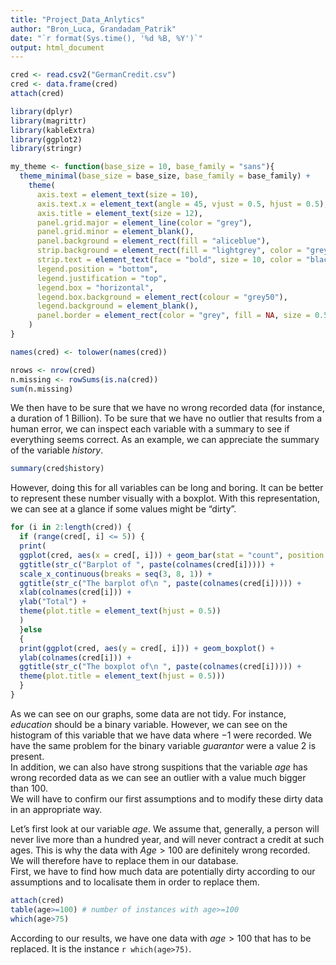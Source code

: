 ```yaml
---
title: "Project_Data_Anlytics"
author: "Bron_Luca, Grandadam_Patrik"
date: "`r format(Sys.time(), '%d %B, %Y')`"
output: html_document
---
```


```r
cred <- read.csv2("GermanCredit.csv")
cred <- data.frame(cred)
attach(cred)
```


```r
library(dplyr)
library(magrittr)
library(kableExtra)
library(ggplot2)
library(stringr)
```


```r
my_theme <- function(base_size = 10, base_family = "sans"){
  theme_minimal(base_size = base_size, base_family = base_family) +
    theme(
      axis.text = element_text(size = 10),
      axis.text.x = element_text(angle = 45, vjust = 0.5, hjust = 0.5),
      axis.title = element_text(size = 12),
      panel.grid.major = element_line(color = "grey"),
      panel.grid.minor = element_blank(),
      panel.background = element_rect(fill = "aliceblue"),
      strip.background = element_rect(fill = "lightgrey", color = "grey", size = 1),
      strip.text = element_text(face = "bold", size = 10, color = "black"),
      legend.position = "bottom",
      legend.justification = "top", 
      legend.box = "horizontal",
      legend.box.background = element_rect(colour = "grey50"),
      legend.background = element_blank(),
      panel.border = element_rect(color = "grey", fill = NA, size = 0.5)
    )
}
```

```r
names(cred) <- tolower(names(cred))
```


```r
nrows <- nrow(cred)
n.missing <- rowSums(is.na(cred))
sum(n.missing) 
```

We then have to be sure that we have no wrong recorded data (for instance, a duration of 1 Billion). To be sure that we have no outlier that results from a human error, we can inspect each variable with a summary to see if everything seems correct.
As an example, we can appreciate the summary of the variable *history*.

```r
summary(cred$history) 
```

However, doing this for all variables can be long and boring. It can be better to represent these number visually with a boxplot. With this representation, we can see at a glance if some values might be "dirty".


```r

for (i in 2:length(cred)) {
  if (range(cred[, i] <= 5)) {
  print(
  ggplot(cred, aes(x = cred[, i])) + geom_bar(stat = "count", position = "dodge") +
  ggtitle(str_c("Barplot of ", paste(colnames(cred[i])))) +
  scale_x_continuous(breaks = seq(3, 8, 1)) +
  ggtitle(str_c("The barplot of\n ", paste(colnames(cred[i])))) +
  xlab(colnames(cred[i])) + 
  ylab("Total") +
  theme(plot.title = element_text(hjust = 0.5))
  )
  }else
  {
  print(ggplot(cred, aes(y = cred[, i])) + geom_boxplot() +
  ylab(colnames(cred[i])) +
  ggtitle(str_c("The boxplot of\n ", paste(colnames(cred[i])))) +
  theme(plot.title = element_text(hjust = 0.5)))
  }
}

```


As we can see on our graphs, some data are not tidy. For instance, *education* should be a binary variable. However, we can see on the histogram of this variable that we have data where $-1$ were recorded. We have the same problem for the binary variable *guarantor* were a value $2$ is present.  
In addition, we can also have strong suspitions that the variable *age* has wrong recorded data as we can see an outlier with a value much bigger than 100.  
We will have to confirm our first assumptions and to modify these dirty data in an appropriate way.  

Let's first look at our variable *age*. We assume that, generally, a person will never live more than a hundred year, and will never contract a credit at such ages. This is why the data with $Age > 100$ are definitely wrong recorded. We will therefore have to replace them in our database.  
First, we have to find how much data are potentially dirty according to our assumptions and to localisate them in order to replace them.  

```r
attach(cred)
table(age>=100) # number of instances with age>=100
which(age>75) 
```

According to our results, we have one data with $age > 100$ that has to be replaced. It is the instance `r which(age>75) `.   


```r

```









